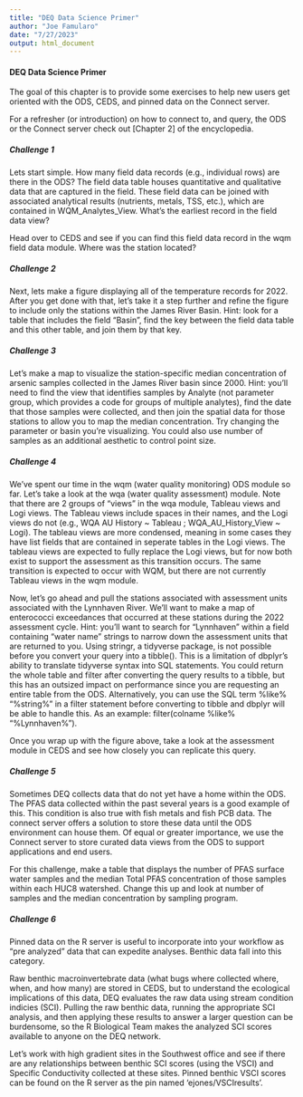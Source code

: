 ```yaml
---
title: "DEQ Data Science Primer"
author: "Joe Famularo"
date: "7/27/2023"
output: html_document
---
```




#### DEQ Data Science Primer

The goal of this chapter is to provide some exercises to help new users get oriented with the ODS, CEDS, and pinned data on the Connect server.

For a refresher (or introduction) on how to connect to, and query, the ODS or the Connect server check out [Chapter 2] of the encyclopedia.

##### Challenge 1

Lets start simple. How many field data records (e.g., individual rows) are there in the ODS? The field data table houses quantitative and qualitative data that are captured in the field. These field data can be joined with associated analytical results (nutrients, metals, TSS, etc.), which are contained in WQM_Analytes_View. What's the earliest record in the field data view?

Head over to CEDS and see if you can find this field data record in the wqm field data module. Where was the station located?

##### Challenge 2

Next, lets make a figure displaying all of the temperature records for 2022. After you get done with that, let's take it a step further and refine the figure to include only the stations within the James River Basin. Hint: look for a table that includes the field "Basin", find the key between the field data table and this other table, and join them by that key.

##### Challenge 3

Let's make a map to visualize the station-specific median concentration of arsenic samples collected in the James River basin since 2000. Hint: you'll need to find the view that identifies samples by Analyte (not parameter group, which provides a code for groups of multiple analytes), find the date that those samples were collected, and then join the spatial data for those stations to allow you to map the median concentration. Try changing the parameter or basin you're visualizing. You could also use number of samples as an additional aesthetic to control point size.

##### Challenge 4

We've spent our time in the wqm (water quality monitoring) ODS module so far. Let's take a look at the wqa (water quality assessment) module. Note that there are 2 groups of "views" in the wqa module, Tableau views and Logi views. The Tableau views include spaces in their names, and the Logi views do not (e.g., WQA AU History \~ Tableau ; WQA_AU_History_View \~ Logi). The tableau views are more condensed, meaning in some cases they have list fields that are contained in seperate tables in the Logi views. The tableau views are expected to fully replace the Logi views, but for now both exist to support the assessment as this transition occurs. The same transition is expected to occur with WQM, but there are not currently Tableau views in the wqm module.

Now, let's go ahead and pull the stations associated with assessment units associated with the Lynnhaven River. We'll want to make a map of enterococci exceedances that occurred at these stations during the 2022 assessment cycle. Hint: you'll want to search for "Lynnhaven" within a field containing "water name" strings to narrow down the assessment units that are returned to you. Using stringr, a tidyverse package, is not possible before you convert your query into a tibble(). This is a limitation of dbplyr's ability to translate tidyverse syntax into SQL statements. You could return the whole table and filter after converting the query results to a tibble, but this has an outsized impact on performance since you are requesting an entire table from the ODS. Alternatively, you can use the SQL term %like% "%string%" in a filter statement before converting to tibble and dbplyr will be able to handle this. As an example: filter(colname %like% "%Lynnhaven%"). 

Once you wrap up with the figure above, take a look at the assessment module in CEDS and see how closely you can replicate this query.

##### Challenge 5

Sometimes DEQ collects data that do not yet have a home within the ODS. The PFAS data collected within the past several years is a good example of this. This condition is also true with fish metals and fish PCB data. The connect server offers a solution to store these data until the ODS environment can house them. Of equal or greater importance, we use the Connect server to store curated data views from the ODS to support applications and end users. 

For this challenge, make a table that displays the number of PFAS surface water samples and the median Total PFAS concentration of those samples within each HUC8 watershed. Change this up and look at number of samples and the median concentration by sampling program.

##### Challenge 6

Pinned data on the R server is useful to incorporate into your workflow as "pre analyzed" data that can expedite analyses. Benthic data fall into this category. 

Raw benthic macroinvertebrate data (what bugs where collected where, when, and how many) are stored in CEDS, but to understand the ecological implications of this data, DEQ evaluates the raw data using stream condition indicies (SCI). Pulling the raw benthic data, running the appropriate SCI analysis, and then applying these results to answer a larger question can be burdensome, so the R Biological Team makes the analyzed SCI scores available to anyone on the DEQ network. 

Let's work with high gradient sites in the Southwest office and see if there are any relationships between benthic SCI scores (using the VSCI) and Specific Conductivity collected at these sites. Pinned benthic VSCI scores can be found on the R server as the pin named 'ejones/VSCIresults'.

